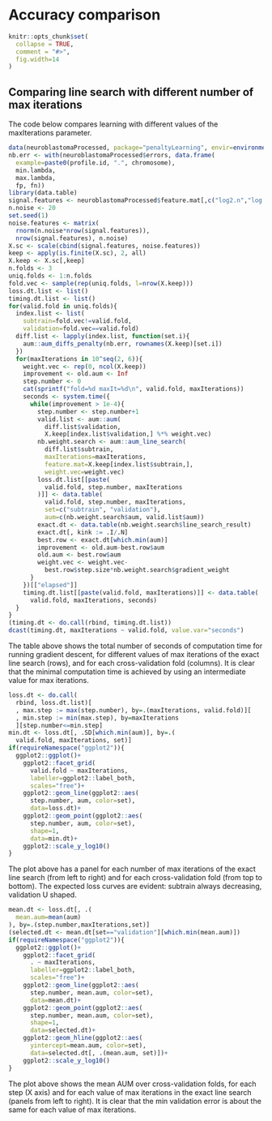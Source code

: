 <!--
%\VignetteEngine{knitr::knitr}
%\VignetteIndexEntry{Line search}
-->

# Accuracy comparison

```r
knitr::opts_chunk$set(
  collapse = TRUE,
  comment = "#>",
  fig.width=14  
)
```

## Comparing line search with different number of max iterations

The code below compares learning with different values of the
maxIterations parameter.

```r
data(neuroblastomaProcessed, package="penaltyLearning", envir=environment())
nb.err <- with(neuroblastomaProcessed$errors, data.frame(
  example=paste0(profile.id, ".", chromosome),
  min.lambda,
  max.lambda,
  fp, fn))
library(data.table)
signal.features <- neuroblastomaProcessed$feature.mat[,c("log2.n","log.hall")]
n.noise <- 20
set.seed(1)
noise.features <- matrix(
  rnorm(n.noise*nrow(signal.features)),
  nrow(signal.features), n.noise)
X.sc <- scale(cbind(signal.features, noise.features))
keep <- apply(is.finite(X.sc), 2, all)
X.keep <- X.sc[,keep]
n.folds <- 3
uniq.folds <- 1:n.folds
fold.vec <- sample(rep(uniq.folds, l=nrow(X.keep)))
loss.dt.list <- list()
timing.dt.list <- list()
for(valid.fold in uniq.folds){
  index.list <- list(
    subtrain=fold.vec!=valid.fold,
    validation=fold.vec==valid.fold)
  diff.list <- lapply(index.list, function(set.i){
    aum::aum_diffs_penalty(nb.err, rownames(X.keep)[set.i])
  })
  for(maxIterations in 10^seq(2, 6)){
    weight.vec <- rep(0, ncol(X.keep))
    improvement <- old.aum <- Inf
    step.number <- 0
    cat(sprintf("fold=%d maxIt=%d\n", valid.fold, maxIterations))
    seconds <- system.time({
      while(improvement > 1e-4){
        step.number <- step.number+1
        valid.list <- aum::aum(
          diff.list$validation,
          X.keep[index.list$validation,] %*% weight.vec)
        nb.weight.search <- aum::aum_line_search(
          diff.list$subtrain,
          maxIterations=maxIterations,
          feature.mat=X.keep[index.list$subtrain,],
          weight.vec=weight.vec)
        loss.dt.list[[paste(
          valid.fold, step.number, maxIterations
        )]] <- data.table(
          valid.fold, step.number, maxIterations,
          set=c("subtrain", "validation"),
          aum=c(nb.weight.search$aum, valid.list$aum))
        exact.dt <- data.table(nb.weight.search$line_search_result)
        exact.dt[, kink := .I/.N]
        best.row <- exact.dt[which.min(aum)]
        improvement <- old.aum-best.row$aum
        old.aum <- best.row$aum
        weight.vec <- weight.vec-
          best.row$step.size*nb.weight.search$gradient_weight
      }
    })[["elapsed"]]
    timing.dt.list[[paste(valid.fold, maxIterations)]] <- data.table(
      valid.fold, maxIterations, seconds)
  }
}
(timing.dt <- do.call(rbind, timing.dt.list))
dcast(timing.dt, maxIterations ~ valid.fold, value.var="seconds")
```

The table above shows the total number of seconds of computation time
for running gradient descent, for different values of max iterations
of the exact line search (rows), and for each cross-validation fold
(columns). It is clear that the minimal computation time is achieved
by using an intermediate value for max iterations.

```r
loss.dt <- do.call(
  rbind, loss.dt.list)[
  , max.step := max(step.number), by=.(maxIterations, valid.fold)][
  , min.step := min(max.step), by=maxIterations
  ][step.number<=min.step]
min.dt <- loss.dt[, .SD[which.min(aum)], by=.(
  valid.fold, maxIterations, set)]
if(requireNamespace("ggplot2")){
  ggplot2::ggplot()+
    ggplot2::facet_grid(
      valid.fold ~ maxIterations,
      labeller=ggplot2::label_both,
      scales="free")+
    ggplot2::geom_line(ggplot2::aes(
      step.number, aum, color=set),
      data=loss.dt)+
    ggplot2::geom_point(ggplot2::aes(
      step.number, aum, color=set),
      shape=1,
      data=min.dt)+
    ggplot2::scale_y_log10()
}
```

The plot above has a panel for each number of max iterations of the
exact line search (from left to right) and for each cross-validation
fold (from top to bottom). The expected loss curves are evident:
subtrain always decreasing, validation U shaped.

```r
mean.dt <- loss.dt[, .(
  mean.aum=mean(aum)
), by=.(step.number,maxIterations,set)]
(selected.dt <- mean.dt[set=="validation"][which.min(mean.aum)])
if(requireNamespace("ggplot2")){
  ggplot2::ggplot()+
    ggplot2::facet_grid(
      . ~ maxIterations,
      labeller=ggplot2::label_both,
      scales="free")+
    ggplot2::geom_line(ggplot2::aes(
      step.number, mean.aum, color=set),
      data=mean.dt)+
    ggplot2::geom_point(ggplot2::aes(
      step.number, mean.aum, color=set),
      shape=1,
      data=selected.dt)+
    ggplot2::geom_hline(ggplot2::aes(
      yintercept=mean.aum, color=set),
      data=selected.dt[, .(mean.aum, set)])+
    ggplot2::scale_y_log10()
}

```

The plot above shows the mean AUM over cross-validation folds, for
each step (X axis) and for each value of max iterations in the exact
line search (panels from left to right). It is clear that the min
validation error is about the same for each value of max iterations.

